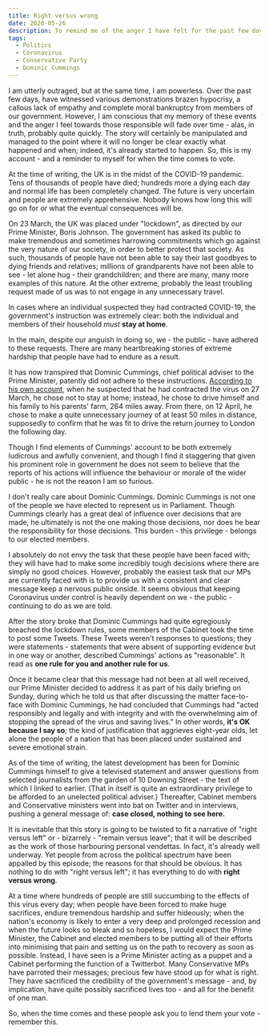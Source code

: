 ```yaml
---
title: Right versus wrong
date: 2020-05-26
description: To remind me of the anger I have felt for the past few days for when the time comes to vote
tags:
  - Politics
  - Coronavirus
  - Conservative Party
  - Dominic Cummings
---
```


I am utterly outraged, but at the same time, I am powerless. Over the past few days, have witnessed various
demonstrations brazen hypocrisy, a callous lack of empathy and complete moral bankruptcy from members of
our government. However, I am conscious that my memory of these events and the anger I feel towards those
responsible will fade over time - alas, in truth, probably quite quickly. The story will certainly be
manipulated and managed to the point where it will no longer be clear exactly what happened and when;
indeed, it's already started to happen. So, this is my account - and a reminder to myself for when the
time comes to vote.

At the time of writing, the UK is in the midst of the COVID-19 pandemic. Tens of thousands of people
have died; hundreds more a dying each day and normal life has been completely changed. The future is
very uncertain and people are extremely apprehensive. Nobody knows how long this will go on for
or what the eventual consequences will be.

On 23 March, the UK was placed under "lockdown", as directed by our Prime Minister, Boris Johnson.
The government has asked its public to make tremendous and sometimes harrowing commitments which
go against the very nature of our society, in order to better protect that society.
As such, thousands of people have not been able to say their last goodbyes to dying friends and
relatives; millions of grandparents have not been able to see - let alone hug - their grandchildren;
and there are many, many more examples of this nature. At the other extreme, probably the least
troubling request made of us was to not engage in any unnecessary travel.

In cases where an individual suspected they had contracted COVID-19, the government's instruction
was extremely clear: both the individual and members of their household *must* **stay at home**.

In the main, despite our anguish in doing so, we - the public - have adhered to these requests. There
are many heartbreaking stories of extreme hardship that people have had to endure as a result.

It has now transpired that Dominic Cummings, chief political adviser to the Prime Minister, patently
did not adhere to these instructions. [According to his own account](https://www.independent.co.uk/news/uk/politics/dominic-cummings-statement-speech-transcript-durham-full-text-read-lockdown-a9531856.html),
when he suspected that he had contracted the virus on 27 March, he chose not to stay at home; instead,
he chose to drive himself and his family to his parents' farm, 264 miles away. From there, on 12 April,
he chose to make a quite unnecessary journey of at least 50 miles in distance, supposedly to confirm
that he was fit to drive the return journey to London the following day.

Though I find elements of Cummings' account to be both extremely ludicrous and awfully convenient, and
though I find it staggering that given his prominent role in government he does not seem to believe
that the reports of his actions will influence the behaviour or morale of the wider public - he is
not the reason I am so furious.

I don't really care about Dominic Cummings. Dominic Cummings is not one of the people we have elected
to represent us in Parliament. Though Cummings clearly has a great deal of influence over decisions
that are made, he ultimately is not the one making those decisions, nor does he bear the responsibility
for those decisions. This burden - this privilege - belongs to our elected members.

I absolutely do not envy the task that these people have been faced with; they will
have had to make some incredibly tough decisions where there are simply no good choices. However,
probably the easiest task that our MPs are currently faced with is to provide us with a consistent
and clear message keep a nervous public onside. It seems obvious that keeping Coronavirus under
control is heavily dependent on we - the public - continuing to do as we are told.

After the story broke that Dominic Cummings had quite egregiously breached the lockdown rules, some
members of the Cabinet took the time to post some Tweets. These Tweets weren't responses to
questions; they were statements - statements that were absent of supporting evidence but in one
way or another, described Cummings' actions as "reasonable". It read as
**one rule for you and another rule for us**.

Once it became clear that this message had not been at all well received, our Prime Minister
decided to address it as part of his daily briefing on Sunday, during which he told us that
after discussing the matter face-to-face with Dominic Cummings, he had concluded that
Cummings had "acted responsibly and legally and with integrity and with the overwhelming
aim of stopping the spread of the virus and saving lives." In other words,
**it's OK because I say so**; the kind of justification that aggrieves eight-year olds,
let alone the people of a nation that has been placed under sustained and severe
emotional strain.

As of the time of writing, the latest development has been for Dominic Cummings himself to give a
televised statement and answer questions from selected journalists from the garden of 10 Downing Street -
the text of which I linked to earlier. (That in itself is quite an extraordinary privilege to be
afforded to an unelected political adviser.) Thereafter, Cabinet members and Conservative
ministers went into bat on Twitter and in interviews, pushing a general message of:
**case closed, nothing to see here.**

It is inevitable that this story is going to be twisted to fit a narrative of "right versus left" or -
bizarrely - "remain versus leave"; that it will be described as the work of those harbouring personal
vendettas. In fact, it's already well underway. Yet people from across the political spectrum have
been appalled by this episode; the reasons for that should be obvious. It has nothing to do with
"right versus left"; it has everything to do with **right versus wrong**.

At a time where hundreds of people are still succumbing to the effects of this virus every day; when people
have been forced to make huge sacrifices, endure tremendous hardship and suffer hideously; when the nation's
economy is likely to enter a very deep and prolonged recession and when the future looks so bleak and so
hopeless, I would expect the Prime Minister, the Cabinet and elected members to be putting all of their
efforts into minimising that pain and setting us on the path to recovery as soon as possible. Instead,
I have seen is a Prime Minister acting as a puppet and a Cabinet performing the function of a Twitterbot.
Many Conservative MPs have parroted their messages; precious few have stood up for what is right.
They have sacrificed the credibility of the government's message - and, by implication, have quite
possibly sacrificed lives too - and all for the benefit of one man.

So, when the time comes and these people ask you to lend them your vote - remember this.
